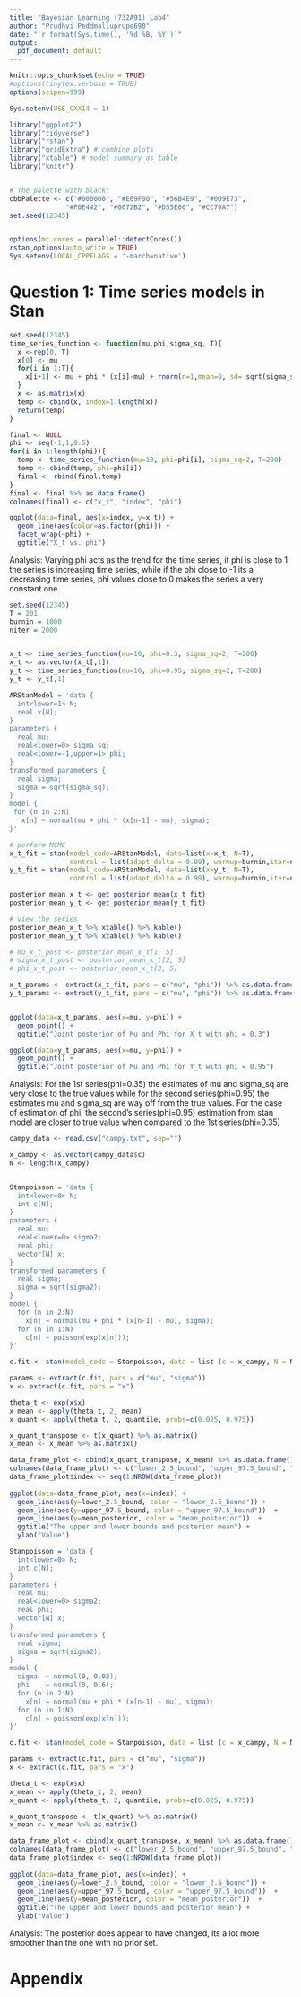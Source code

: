 ```yaml
---
title: "Bayesian Learning (732A91) Lab4"
author: "Prudhvi Peddmalluprupe690"
date: "`r format(Sys.time(), '%d %B, %Y')`"
output: 
  pdf_document: default
---
```

  
  ```r
knitr::opts_chunk$set(echo = TRUE)
#options(tinytex.verbose = TRUE)
options(scipen=999)

Sys.setenv(USE_CXX14 = 1)

library("ggplot2")
library("tidyverse")
library("rstan")
library("gridExtra") # combine plots
library("xtable") # model summary as table
library("knitr")


# The palette with black:
cbbPalette <- c("#000000", "#E69F00", "#56B4E9", "#009E73", 
                "#F0E442", "#0072B2", "#D55E00", "#CC79A7")
set.seed(12345)


options(mc.cores = parallel::detectCores())
rstan_options(auto_write = TRUE)
Sys.setenv(LOCAL_CPPFLAGS = '-march=native')


```

\newpage

# Question 1: Time series models in Stan


\fbox{\begin{minipage}{46.7em}
  a) Write a function in R that simulates data from the AR(1)-process\\
$$x_t = \mu + \phi(x_{t-1}-\mu) + \epsilon_t,\epsilon_t \sim N(0,\sigma^2)$$
  for given values of $\mu$, $\phi$ and $\sigma^2$. Start the process at $x_1=\mu$ and then simulate values for $x_t$ for t=2,3,...T and return the vector $x_{1:T}$ containing all time points. Use $\mu$=10, $\sigma^2$=2 and T=200 and look at some different realizations (simulations) of $x_{1:T}$ for values of $\phi$ between -1 and 1 (this is the interval of $\phi$ where the AR(1)-process is stable). Include a plot of at least one realization in the report. What effect does the value of $\phi$ have on $x_{1:T}$?
    \end{minipage}}

```r
set.seed(12345)
time_series_function <- function(mu,phi,sigma_sq, T){
  x <-rep(0, T)
  x[0] <- mu
  for(i in 1:T){
    x[i+1] <- mu + phi * (x[i]-mu) + rnorm(n=1,mean=0, sd= sqrt(sigma_sq)) 
  }
  x <- as.matrix(x)
  temp <- cbind(x, index=1:length(x))
  return(temp)
}

final <- NULL
phi <- seq(-1,1,0.5)
for(i in 1:length(phi)){
  temp <- time_series_function(mu=10, phi=phi[i], sigma_sq=2, T=200)
  temp <- cbind(temp, phi=phi[i])
  final <- rbind(final,temp)
}
final <- final %>% as.data.frame()
colnames(final) <- c("x_t", "index", "phi")

ggplot(data=final, aes(x=index, y=x_t)) + 
  geom_line(aes(color=as.factor(phi))) +
  facet_wrap(~phi) +
  ggtitle("X_t vs. phi")


```
Analysis: Varying phi acts as the trend for the time series, if phi is close to 1 the series is increasing time series, while if the phi close to -1 its a decreasing time series, phi values close to 0 makes the series a very constant one.


\fbox{\begin{minipage}{46.7em}
  Use your function from a) to simulate two AR(1)-processes, $x_{1:T}$ with $\phi$ = 0.3 and $y_{1:T}$ with $\phi$ = 0.95. Now, treat the values of $\mu$, $\phi$ and $\sigma^2$ as unknown and estimate them using MCMC. Implement Stan-code that samples from the posterior of the three parameters, using suitable non-informative priors of your choice. [Hint: Look at the time-series models examples in the Stan reference manual, and note the different parameterization used here.] \\\\
  
  i. Report the posterior mean of 95 percentage credible intervals and the number of effective posterior samples for the three inferred parameters for each of the simulated AR(1)-process. Are you able to estimate the true values? \\
  
  ii. For each of the two data sets, evaluate the convergence of the samplers and plot the joint posterior of $\mu$ and $\phi$. Comments?
    \end{minipage}}

```r

set.seed(12345)
T = 201
burnin = 1000
niter = 2000


x_t <- time_series_function(mu=10, phi=0.3, sigma_sq=2, T=200)
x_t <- as.vector(x_t[,1])
y_t <- time_series_function(mu=10, phi=0.95, sigma_sq=2, T=200)
y_t <- y_t[,1]

ARStanModel = 'data {
  int<lower=1> N;
  real x[N];
}
parameters {
  real mu;
  real<lower=0> sigma_sq;
  real<lower=-1,upper=1> phi;
}
transformed parameters {
  real sigma;
  sigma = sqrt(sigma_sq);
}
model {
 for (n in 2:N)
   x[n] ~ normal(mu + phi * (x[n-1] - mu), sigma);
}'

# perform MCMC
x_t_fit = stan(model_code=ARStanModel, data=list(x=x_t, N=T), 
               control = list(adapt_delta = 0.99), warmup=burnin,iter=niter,chains=5)
y_t_fit = stan(model_code=ARStanModel, data=list(x=y_t, N=T), 
               control = list(adapt_delta = 0.99), warmup=burnin,iter=niter,chains=5)

posterior_mean_x_t <- get_posterior_mean(x_t_fit)
posterior_mean_y_t <- get_posterior_mean(y_t_fit)

# view the series
posterior_mean_x_t %>% xtable() %>% kable()
posterior_mean_y_t %>% xtable() %>% kable()

# mu_x_t_post <- posterior_mean_x_t[1, 5]
# sigma_x_t_post <- posterior_mean_x_t[2, 5]
# phi_x_t_post <- posterior_mean_x_t[3, 5]

x_t_params <- extract(x_t_fit, pars = c("mu", "phi")) %>% as.data.frame()
y_t_params <- extract(y_t_fit, pars = c("mu", "phi")) %>% as.data.frame()


ggplot(data=x_t_params, aes(x=mu, y=phi)) +
  geom_point() +
  ggtitle("Joint posterior of Mu and Phi for X_t with phi = 0.3")

ggplot(data=y_t_params, aes(x=mu, y=phi)) +
  geom_point() +
  ggtitle("Joint posterior of Mu and Phi for Y_t with phi = 0.95")


```

Analysis: For the 1st series(phi=0.35) the estimates of mu and sigma_sq are very close to the true values while for the second series(phi=0.95) the estimates mu and sigma_sq are way off from the true values. For the case of estimation of phi, the second's series(phi=0.95) estimation from stan model are closer to true value when compared to the 1st series(phi=0.35)


\fbox{\begin{minipage}{46.7em}
c) The data campy.dat contain the number of cases of campylobacter infections in the north of the province Quebec (Canada) in four week intervals from January 1990 to the end of October 2000. It has 13 observations per year and 140 observations in total. Assume that the number of infections ct at each time point follows an independent Poisson distribution when conditioned on a latent AR(1)-process xt, that is

$$ c_t|x_t \sim Poisson(\exp(x_t)) $$

where $x_t$ is an AR(1)-process as in a). Implement and estimate the model in Stan, using suitable priors of your choice. Produce a plot that contains both the data and the posterior mean and 95% credible intervals for the latent intensity $\theta$ = $\exp(x_t)$ over time. [Hint: Should xt be seen as data or parameters?]
\end{minipage}}

```r
campy_data <- read.csv("campy.txt", sep="")

x_campy <- as.vector(campy_data$c)
N <- length(x_campy)


Stanpoisson = 'data {
  int<lower=0> N;
  int c[N];
}
parameters {
  real mu;
  real<lower=0> sigma2;
  real phi;
  vector[N] x;
}
transformed parameters {
  real sigma;
  sigma = sqrt(sigma2);
}
model {
  for (n in 2:N)
    x[n] ~ normal(mu + phi * (x[n-1] - mu), sigma);
  for (n in 1:N)
    c[n] ~ poisson(exp(x[n]));
}'

c.fit <- stan(model_code = Stanpoisson, data = list (c = x_campy, N = N))

params <- extract(c.fit, pars = c("mu", "sigma"))
x <- extract(c.fit, pars = "x")

theta_t <- exp(x$x)
x_mean <- apply(theta_t, 2, mean)
x_quant <- apply(theta_t, 2, quantile, probs=c(0.025, 0.975))

x_quant_transpose <- t(x_quant) %>% as.matrix()
x_mean <- x_mean %>% as.matrix()

data_frame_plot <- cbind(x_quant_transpose, x_mean) %>% as.data.frame()
colnames(data_frame_plot) <- c("lower_2.5_bound", "upper_97.5_bound", "mean_posterior")
data_frame_plot$index <- seq(1:NROW(data_frame_plot))
  
ggplot(data=data_frame_plot, aes(x=index)) +
  geom_line(aes(y=lower_2.5_bound, color = "lower_2.5_bound")) +
  geom_line(aes(y=upper_97.5_bound, color = "upper_97.5_bound"))  +
  geom_line(aes(y=mean_posterior, color = "mean_posterior"))  +
  ggtitle("The upper and lower bounds and posterior mean") +
  ylab("Value")


```

\fbox{\begin{minipage}{46.7em}
d) Now, assume that we have a prior belief that the true underlying intensity $\theta$ varies more smoothly than the data suggests. Change the prior for $\sigma^2$ so that it becomes informative about that the AR(1)-process increments $\epsilon$ should be small. Re-estimate the model using Stan with the new prior and produce the same plot as in c). Has the posterior for $\theta$ changed?
\end{minipage}}

```r

Stanpoisson = 'data {
  int<lower=0> N;
  int c[N];
}
parameters {
  real mu;
  real<lower=0> sigma2;
  real phi;
  vector[N] x;
}
transformed parameters {
  real sigma;
  sigma = sqrt(sigma2);
}
model {
  sigma  ~ normal(0, 0.02);
  phi    ~ normal(0, 0.6);
  for (n in 2:N)
    x[n] ~ normal(mu + phi * (x[n-1] - mu), sigma);
  for (n in 1:N)
    c[n] ~ poisson(exp(x[n]));
}'

c.fit <- stan(model_code = Stanpoisson, data = list (c = x_campy, N = N))

params <- extract(c.fit, pars = c("mu", "sigma"))
x <- extract(c.fit, pars = "x")

theta_t <- exp(x$x)
x_mean <- apply(theta_t, 2, mean)
x_quant <- apply(theta_t, 2, quantile, probs=c(0.025, 0.975))

x_quant_transpose <- t(x_quant) %>% as.matrix()
x_mean <- x_mean %>% as.matrix()

data_frame_plot <- cbind(x_quant_transpose, x_mean) %>% as.data.frame()
colnames(data_frame_plot) <- c("lower_2.5_bound", "upper_97.5_bound", "mean_posterior")
data_frame_plot$index <- seq(1:NROW(data_frame_plot))
  
ggplot(data=data_frame_plot, aes(x=index)) +
  geom_line(aes(y=lower_2.5_bound, color = "lower_2.5_bound")) +
  geom_line(aes(y=upper_97.5_bound, color = "upper_97.5_bound"))  +
  geom_line(aes(y=mean_posterior, color = "mean_posterior"))  +
  ggtitle("The upper and lower bounds and posterior mean") +
  ylab("Value")

```

Analysis: The posterior does appear to have changed, its a lot more smoother than the one with no prior set.

# Appendix

```r
```


